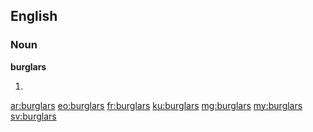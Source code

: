 ==English==

===Noun===
'''burglars'''

# {{plural of|burglar}}

[[ar:burglars]]
[[eo:burglars]]
[[fr:burglars]]
[[ku:burglars]]
[[mg:burglars]]
[[my:burglars]]
[[sv:burglars]]